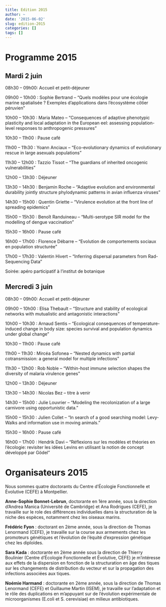 ```yaml
---
title: Edition 2015
author: ~
date: '2015-06-02'
slug: edition-2015
categories: []
tags: []
---
```


# Programme 2015

## Mardi 2 juin

08h30 – 09h00: Accueil et petit-déjeuner

09h00 – 10h00 : Sophie Bertrand – “Quels modèles pour une écologie marine spatialisée ? Exemples d’applications dans l’écosystème côtier péruvien”

10h00 – 10h30 : Maria Mateo – “Consequences of adaptive phenotypic plasticity and local adaptation in the European eel: assessing population-level responses to anthropogenic pressures”

10h30 – 11h00 : Pause café

11h00 – 11h30 : Yoann Anciaux – “Eco-evolutionary dynamics of evolutionary rescue in large asexuals populations”

11h30 – 12h00 : Tazzio Tissot – “The guardians of inherited oncogenic vulnerabilities”

12h00 – 13h30 : Déjeuner

13h30 – 14h30 : Benjamin Roche – “Adaptive evolution and environmental durability jointly structure phylodynamic patterns in avian influenza viruses”

14h30 – 15h00 : Quentin Griette – “Virulence evolution at the front line of spreading epidemics”

15h00 – 15h30 : Benoît Randuineau – “Multi-serotype SIR model for the modelling of dengue vaccination”

15h30 – 16h00 : Pause café

16h00 – 17h00 : Florence Débarre – “Evolution de comportements sociaux en population structurée”

17h00 – 17h30 : Valentin Hivert – “Inferring dispersal parameters from Rad-Sequencing Data”

Soirée: apéro participatif à l’institut de botanique

## Mercredi 3 juin

08h30 – 09h00: Accueil et petit-déjeuner

09h00 – 10h00 : Elisa Thebault – “Structure and stability of ecological networks with mutualistic and antagonistic interactions”

10h00 – 10h30 : Arnaud Sentis – “Ecological consequences of temperature-induced change in body size: species survival and population dynamics under global change”

10h30 – 11h00 : Pause café

11h00 – 11h30 : Mircéa Sofonea – “Nested dynamics with partial cotransmission: a general model for multiple infections”

11h30 – 12h00 : Rob Noble – “Within-host immune selection shapes the diversity of malaria virulence genes”

12h00 – 13h30 : Déjeuner

13h30 – 14h30 : Nicolas Bez – titre à venir

14h30 – 15h00 : Julie Louvrier – “Modeling the recolonization of a large carnivore using opportunistic data.”

15h00 – 15h30 : Julien Collet – “In search of a good searching model: Levy-Walks and information use in moving animals.”

15h30 – 16h00 : Pause café

16h00 – 17h00 : Hendrik Davi – “Réflexions sur les modèles et théories en l’écologie: revisiter les idées Levins en utilisant la notion de concept développé par Gödel”

# Organisateurs 2015

Nous sommes quatre doctorants du Centre d’Écologie Fonctionnelle et Évolutive (CEFE) à Montpellier.

**Anne-Sophie Bonnet-Lebrun**, doctorante en 1ère année, sous la direction d’Andrea Manica (Université de Cambridge) et Ana Rodrigues (CEFE), je travaille sur le role des différences individuelles dans la structuration de la niche des espèces, notamment chez les oiseaux marins.

**Frédéric Fyon** : doctorant en 2ème année, sous la direction de Thomas Lenormand (CEFE), je travaille sur la course aux armements chez les promoteurs génétiques et l’évolution de l’équité d’expression génétique chez les diploïdes.

**Sara Kada** : doctorante en 2ème année sous la direction de Thierry Boulinier (Centre d’Écologie Fonctionnelle et Évolutive, CEFE) je m’intéresse aux effets de la dispersion en fonction de la structuration en âge des tiques sur les changements de distribution du vecteur et sur la propagation des infections associées aux tiques.

**Noémie Harmand** : doctorante en 2ème année, sous la direction de Thomas Lenormand (CEFE) et Guillaume Martin (ISEM), je travaille sur l’adaptation et le rôle des duplications en m’appuyant sur de l’évolution expérimentale de microorganismes (E.coli et S. cerevisiae) en milieux antibiotiques.